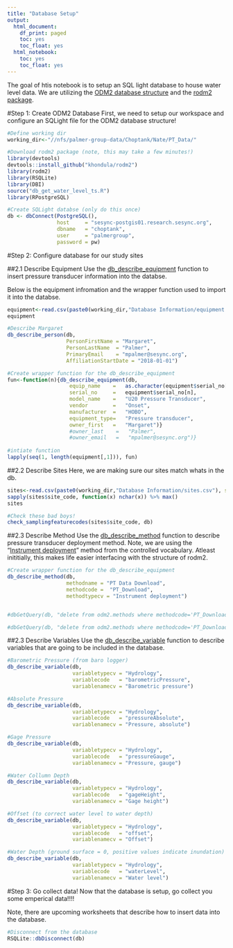 ```yaml
---
title: "Database Setup"
output:
  html_document:
    df_print: paged
    toc: yes
    toc_float: yes
  html_notebook:
    toc: yes
    toc_float: yes
---
```


The goal of htis notebook is to setup an SQL light database to house water level data. We are utilizing the [ODM2 database structure](http://www.odm2.org/) and the [rodm2 package](https://khondula.github.io/rodm2/). 

#Step 1: Create ODM2 Database
First, we need to setup our workspace and configure an SQLight file for the ODM2 database structure!
```r

#Define working dir
working_dir<-"//nfs/palmer-group-data/Choptank/Nate/PT_Data/"

#Download rodm2 package (note, this may take a few minutes!)
library(devtools)
devtools::install_github("khondula/rodm2")
library(rodm2)
library(RSQLite)
library(DBI)
source("db_get_water_level_ts.R")
library(RPostgreSQL)

#Create SQLight databse (only do this once)
db <- dbConnect(PostgreSQL(), 
                host     = "sesync-postgis01.research.sesync.org",
                dbname   = "choptank",
                user     = "palmergroup", 
                password = pw)
```

#Step 2: Configure database for our study sites

##2.1 Describe Equipment
Use the [db_describe_equipment](https://khondula.github.io/rodm2/reference/db_describe_equipment.html) function to insert pressure transducer information into the databse. 

Below is the equipment infromation and the wrapper function used to import it into the databse.  
```r
equipment<-read.csv(paste0(working_dir,"Database Information/equipment.csv"))
equipment
```

```r

#Describe Margaret
db_describe_person(db,   
                   PersonFirstName = "Margaret",
                   PersonLastName  = "Palmer",
                   PrimaryEmail    = "mpalmer@sesync.org",
                   AffiliationStartDate = "2018-01-01")

#Create wrapper function for the db_describe_equipment
fun<-function(n){db_describe_equipment(db, 
                    equip_name    =   as.character(equipment$serial_no[n]), 
                    serial_no     =   equipment$serial_no[n],
                    model_name    =   "U20 Pressure Transducer",
                    vendor        =   "Onset",
                    manufacturer  =   "HOBO",
                    equipment_type=   "Pressure transducer",
                    owner_first   =   "Margaret")}
                    #owner_last    =   "Palmer",
                    #owner_email   =   "mpalmer@sesync.org")}
  
#intiate function
lapply(seq(1, length(equipment[,1])), fun)
```

##2.2 Describe Sites
Here, we are making sure our sites match whats in the db.

```r
sites<-read.csv(paste0(working_dir,"Database Information/sites.csv"), stringsAsFactors = FALSE)
sapply(sites$site_code, function(x) nchar(x)) %>% max()
sites

#Check these bad boys!
check_samplingfeaturecodes(sites$site_code, db)

```

##2.3 Describe Method
Use the [db_describe_method](https://khondula.github.io/rodm2/reference/db_describe_method.html) function to describe pressure transducer deployment method. Note, we are using the "[Instrument deployment](http://vocabulary.odm2.org/methodtype/InstrumentDeployment/)" method from the controlled vocabulary. Atleast inititially, this makes life easier interfacing with the structure of rodm2. 

```r
#Create wrapper function for the db_describe_equipment
db_describe_method(db, 
                   methodname = "PT Data Download",
                   methodcode =  "PT_Download",
                   methodtypecv = "Instrument deployment")


#dbGetQuery(db, "delete from odm2.methods where methodcode='PT_Download'")

#dbGetQuery(db, "delete from odm2.methods where methodcode='PT_Download'")
```

##2.3 Describe Variables
Use the [db_describe_variable](https://khondula.github.io/rodm2/reference/db_describe_variable.html) function to describe variables that are going to be included in the database.

```r
#Barometric Pressure (from baro logger)
db_describe_variable(db, 
                     variabletypecv = "Hydrology",
                     variablecode   = "barometricPressure",
                     variablenamecv = "Barometric pressure")

#Absolute Pressure
db_describe_variable(db, 
                     variabletypecv = "Hydrology",
                     variablecode   = "pressureAbsolute",
                     variablenamecv = "Pressure, absolute")

#Gage Pressure
db_describe_variable(db, 
                     variabletypecv = "Hydrology",
                     variablecode   = "pressureGauge",
                     variablenamecv = "Pressure, gauge")

#Water Collumn Depth 
db_describe_variable(db, 
                     variabletypecv = "Hydrology",
                     variablecode   = "gageHeight",
                     variablenamecv = "Gage height")

#Offset (to correct water level to water depth)
db_describe_variable(db, 
                     variabletypecv = "Hydrology",
                     variablecode   = "offset",
                     variablenamecv = "Offset")

#Water Depth (ground surface = 0, positive values indicate inundation)
db_describe_variable(db, 
                     variabletypecv = "Hydrology",
                     variablecode   = "waterLevel",
                     variablenamecv = "Water level")
```

#Step 3: Go collect data!
Now that the database is setup, go collect you some emperical data!!!!

Note, there are upcoming worksheets that describe how to insert data into the database. 

```r
#Disconnect from the database
RSQLite::dbDisconnect(db)
```

